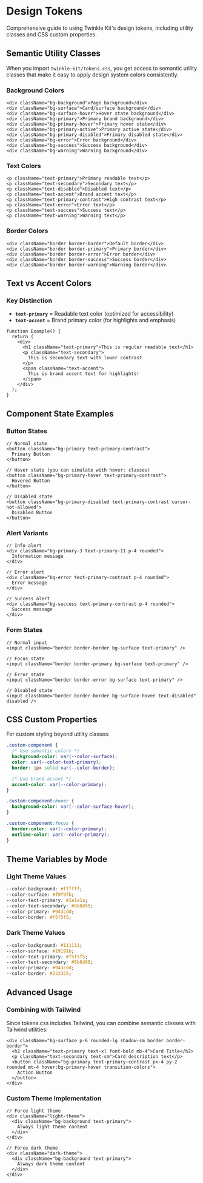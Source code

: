 
<Meta title="System/Design Tokens" />

# Design Tokens

Comprehensive guide to using Twinkle Kit's design tokens, including utility classes and CSS custom properties.

## Semantic Utility Classes

When you import `twinkle-kit/tokens.css`, you get access to semantic utility classes that make it easy to apply design system colors consistently.

### Background Colors

```tsx
<div className="bg-background">Page background</div>
<div className="bg-surface">Card/surface background</div>
<div className="bg-surface-hover">Hover state background</div>
<div className="bg-primary">Primary brand background</div>
<div className="bg-primary-hover">Primary hover state</div>
<div className="bg-primary-active">Primary active state</div>
<div className="bg-primary-disabled">Primary disabled state</div>
<div className="bg-error">Error background</div>
<div className="bg-success">Success background</div>
<div className="bg-warning">Warning background</div>
```

### Text Colors

```tsx
<p className="text-primary">Primary readable text</p>
<p className="text-secondary">Secondary text</p>
<p className="text-disabled">Disabled text</p>
<p className="text-accent">Brand accent text</p>
<p className="text-primary-contrast">High contrast text</p>
<p className="text-error">Error text</p>
<p className="text-success">Success text</p>
<p className="text-warning">Warning text</p>
```

### Border Colors

```tsx
<div className="border border-border">Default border</div>
<div className="border border-primary">Primary border</div>
<div className="border border-error">Error border</div>
<div className="border border-success">Success border</div>
<div className="border border-warning">Warning border</div>
```

## Text vs Accent Colors

### Key Distinction

- **`text-primary`** = Readable text color (optimized for accessibility)
- **`text-accent`** = Brand primary color (for highlights and emphasis)

```tsx
function Example() {
  return (
    <div>
      <h1 className="text-primary">This is regular readable text</h1>
      <p className="text-secondary">
        This is secondary text with lower contrast
      </p>
      <span className="text-accent">
        This is brand accent text for highlights!
      </span>
    </div>
  );
}
```

## Component State Examples

### Button States

```tsx
// Normal state
<button className="bg-primary text-primary-contrast">
  Primary Button
</button>

// Hover state (you can simulate with hover: classes)
<button className="bg-primary-hover text-primary-contrast">
  Hovered Button
</button>

// Disabled state
<button className="bg-primary-disabled text-primary-contrast cursor-not-allowed">
  Disabled Button
</button>
```

### Alert Variants

```tsx
// Info alert
<div className="bg-primary-3 text-primary-11 p-4 rounded">
  Information message
</div>

// Error alert
<div className="bg-error text-primary-contrast p-4 rounded">
  Error message
</div>

// Success alert
<div className="bg-success text-primary-contrast p-4 rounded">
  Success message
</div>
```

### Form States

```tsx
// Normal input
<input className="border border-border bg-surface text-primary" />

// Focus state
<input className="border border-primary bg-surface text-primary" />

// Error state
<input className="border border-error bg-surface text-primary" />

// Disabled state
<input className="border border-border bg-surface-hover text-disabled" disabled />
```

## CSS Custom Properties

For custom styling beyond utility classes:

```css
.custom-component {
  /* Use semantic colors */
  background-color: var(--color-surface);
  color: var(--color-text-primary);
  border: 1px solid var(--color-border);

  /* Use brand accent */
  accent-color: var(--color-primary);
}

.custom-component:hover {
  background-color: var(--color-surface-hover);
}

.custom-component:focus {
  border-color: var(--color-primary);
  outline-color: var(--color-primary);
}
```

## Theme Variables by Mode

### Light Theme Values

```css
--color-background: #ffffff;
--color-surface: #f9f9fb;
--color-text-primary: #1a1a1a;
--color-text-secondary: #8b8d98;
--color-primary: #943cdd;
--color-border: #f5f5f5;
```

### Dark Theme Values

```css
--color-background: #111111;
--color-surface: #19191b;
--color-text-primary: #f5f5f5;
--color-text-secondary: #8b8d98;
--color-primary: #943cdd;
--color-border: #222325;
```

## Advanced Usage

### Combining with Tailwind

Since tokens.css includes Tailwind, you can combine semantic classes with Tailwind utilities:

```tsx
<div className="bg-surface p-6 rounded-lg shadow-sm border border-border">
  <h2 className="text-primary text-xl font-bold mb-4">Card Title</h2>
  <p className="text-secondary text-sm">Card description text</p>
  <button className="bg-primary text-primary-contrast px-4 py-2 rounded mt-4 hover:bg-primary-hover transition-colors">
    Action Button
  </button>
</div>
```

### Custom Theme Implementation

```tsx
// Force light theme
<div className="light-theme">
  <div className="bg-background text-primary">
    Always light theme content
  </div>
</div>

// Force dark theme
<div className="dark-theme">
  <div className="bg-background text-primary">
    Always dark theme content
  </div>
</div>
```
